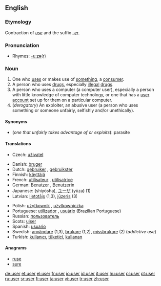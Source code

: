 ==English==

===Etymology===
Contraction of ''[[use]]'' and the suffix ''[[-er]]''.

===Pronunciation===
*Rhymes: [[Rhymes:English:-uːzə(r)|-uːzə(r)]]

===Noun===
{{en-noun}}

# One who [[use]]s or makes use of [[something]], a [[consumer]].
# A person who uses [[drug]]s, especially [[illegal]] [[drugs]].
# A person who uses a computer (a computer user), especially a person with little knowledge of computer technology, or one that has a [[user account]] set up for them on a particular computer.
#(''derogatory'') An exploiter, an abusive user (a person who uses something or someone unfairly, selfishly and/or unethically).

====Synonyms====
*(''one that unfairly takes advantage of or exploits''): parasite

====Translations====
{{trans-top|person who uses a computer}}
*Czech: [[uživatel]] {{m}}
{{trans-mid}}
{{trans-bottom}}
{{checktrans}}
{{trans-top|to be checked}}
*Danish: [[bruger]] {{m}}
*Dutch: [[gebruiker]] {{m}}, [[gebruikster]] {{f}}
*Finnish: [[käyttäjä]]
*French: [[utilisateur]] {{m}}, [[utilisatrice]] {{f}}
*German: [[Benutzer]] {{m}}, [[Benutzerin]] {{f}}
*Japanese: {{JAchar|[[使用者]]}} (shiyōsha), [[ユーザ]] (yūza) (1)
*Latvian: [[lietotājs]] {{m}} (1,3), [[jūzeris]] {{m}} (3)
{{trans-mid}}
*Polish: [[użytkownik]] {{m}}, [[użytkowniczka]] {{f}}
*Portuguese: [[utilizador]] {{m}}, [[usuário]] {{m}} (Brazilian Portuguese)
*Russian: [[пользователь]]
*Scots: [[uiser]]
*Spanish: [[usuario]] {{m}}
*Swedish: [[användare]] {{c}} (1,3), [[brukare]] {{c}} (1,2), [[missbrukare]] {{c}} (2) (''addictive use'')
*Turkish: [[kullanıcı]], [[tüketici]], [[kullanan]]
{{trans-bottom}}

====Anagrams====
*[[ruse]]
*[[sure]]

[[de:user]]
[[et:user]]
[[el:user]]
[[fr:user]]
[[io:user]]
[[id:user]]
[[it:user]]
[[hu:user]]
[[pl:user]]
[[pt:user]]
[[ru:user]]
[[sr:user]]
[[fi:user]]
[[ta:user]]
[[vi:user]]
[[tr:user]]
[[zh:user]]